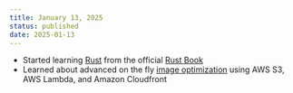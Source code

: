 ```yaml
---
title: January 13, 2025
status: published
date: 2025-01-13
---
```


- Started learning [Rust](https://www.rust-lang.org/) from the official [Rust Book](https://doc.rust-lang.org/book/)
- Learned about advanced on the fly [image optimization](https://aws.amazon.com/developer/application-security-performance/articles/image-optimization/) using AWS S3, AWS Lambda, and Amazon Cloudfront 